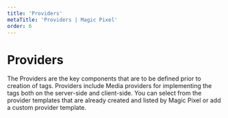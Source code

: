 ---
title: 'Providers'
metaTitle: 'Providers | Magic Pixel'
order: 6
---

# Providers

The Providers are the key components that are to be defined prior to creation of tags. Providers include Media providers for implementing the tags both on the server-side and client-side. You can select from the provider templates that are already created and listed by Magic Pixel or add a custom provider template.  